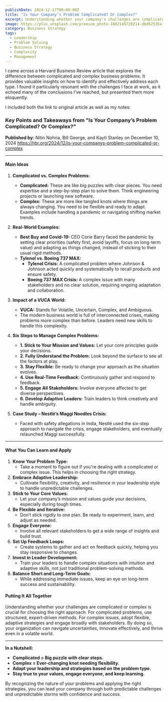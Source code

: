 ```yaml
---
publishDate: 2024-12-17T00:00:00Z
title: "Is Your Company’s Problem Complicated? Or Complex?"
excerpt: Understanding whether your company's challenges are complicated or complex can help you choose the right strategies to navigate them effectively.
image: https://plus.unsplash.com/premium_photo-1682145728214-dbd62535af3f
category: Business Strategy
tags:
  - Leadership
  - Problem Solving
  - Business Strategy
  - Complexity
  - Management
---
```

I came across a Harvard Business Review article that explores the difference between complicated and complex business problems. It provides valuable insights on how to identify and effectively address each type. I found it particularly resonant with the challenges I face at work, as it echoed many of the conclusions I’ve reached, but presented them more eloquently.

I included both the link to original article as well as my notes:

### Key Points and Takeaways from "Is Your Company’s Problem Complicated? Or Complex?"

**Published by:** Nitin Nohria, Bill George, and Kayti Stanley on December 10, 2024
https://hbr.org/2024/12/is-your-companys-problem-complicated-or-complex

---

#### **Main Ideas**

1. **Complicated vs. Complex Problems:**
   - **Complicated:** These are like big puzzles with clear pieces. You need expertise and a step-by-step plan to solve them. Think engineering projects or launching new software.
   - **Complex:** These are more like tangled knots where things are always changing. You need to be flexible and ready to adapt. Examples include handling a pandemic or navigating shifting market trends.

2. **Real-World Examples:**
   - **Best Buy and Covid-19:** CEO Corie Barry faced the pandemic by setting clear priorities (safety first, avoid layoffs, focus on long-term value) and adapting as things changed, instead of sticking to their usual rigid methods.
   - **Tylenol vs. Boeing 737 MAX:**
     - **Tylenol Crisis:** A complicated problem where Johnson & Johnson acted quickly and systematically to recall products and ensure safety.
     - **Boeing 737 MAX Crisis:** A complex issue with many stakeholders and no clear solution, requiring ongoing adaptation and collaboration.

3. **Impact of a VUCA World:**
   - **VUCA:** Stands for Volatile, Uncertain, Complex, and Ambiguous.
   - The modern business world is full of interconnected crises, making problems more complex than before. Leaders need new skills to handle this complexity.

4. **Six Steps to Manage Complex Problems:**
   - **1. Stick to Your Mission and Values:** Let your core principles guide your decisions.
   - **2. Fully Understand the Problem:** Look beyond the surface to see all the factors at play.
   - **3. Stay Flexible:** Be ready to change your approach as the situation evolves.
   - **4. Use Real-Time Feedback:** Continuously gather and respond to feedback.
   - **5. Engage All Stakeholders:** Involve everyone affected to get diverse perspectives.
   - **6. Develop Adaptive Leaders:** Train leaders to think creatively and handle ambiguity.

5. **Case Study – Nestlé’s Maggi Noodles Crisis:**
   - Faced with safety allegations in India, Nestlé used the six-step approach to navigate the crisis, engage stakeholders, and eventually relaunched Maggi successfully.

---

#### **What You Can Learn and Apply**

1. **Know Your Problem Type:**
   - Take a moment to figure out if you're dealing with a complicated or complex issue. This helps in choosing the right strategy.
2. **Embrace Adaptive Leadership:**
   - Cultivate flexibility, creativity, and resilience in your leadership style to handle unpredictable challenges.
3. **Stick to Your Core Values:**
   - Let your company’s mission and values guide your decisions, especially during tough times.
4. **Be Flexible and Iterative:**
   - Don’t stick rigidly to one plan. Be ready to experiment, learn, and adjust as needed.
5. **Engage Everyone:**
   - Involve all relevant stakeholders to get a wide range of insights and build trust.
6. **Set Up Feedback Loops:**
   - Create systems to gather and act on feedback quickly, helping you stay responsive to changes.
7. **Invest in Leader Development:**
   - Train your leaders to handle complex situations with intuition and adaptive skills, not just traditional problem-solving methods.
8. **Balance Short and Long-Term Goals:**
   - While addressing immediate issues, keep an eye on long-term success and sustainability.

#### **Putting It All Together**

Understanding whether your challenges are complicated or complex is crucial for choosing the right approach. For complicated problems, use structured, expert-driven methods. For complex issues, adopt flexible, adaptive strategies and engage broadly with stakeholders. By doing so, your organization can navigate uncertainties, innovate effectively, and thrive even in a volatile world.

---

**In a Nutshell:**
- **Complicated = Big puzzle with clear steps.**
- **Complex = Ever-changing knot needing flexibility.**
- **Adapt your leadership and strategies based on the problem type.**
- **Stay true to your values, engage everyone, and keep learning.**

By recognizing the nature of your problems and applying the right strategies, you can lead your company through both predictable challenges and unpredictable storms with confidence and success.
